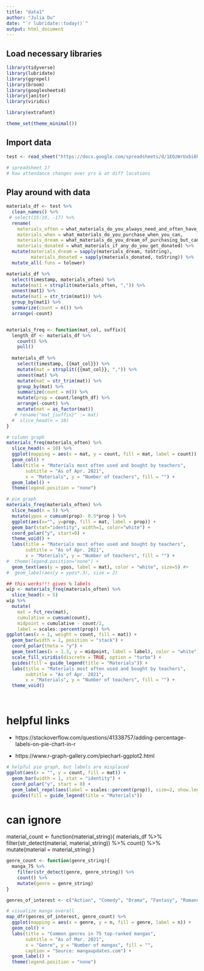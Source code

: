 ```yaml
---
title: "data1"
author: "Julia Du"
date: "`r lubridate::today()`"
output: html_document
---
```


## Load necessary libraries
```r
library(tidyverse)
library(lubridate)
library(ggrepel)
library(broom)
library(googlesheets4)
library(janitor)
library(viridis)

library(extrafont)

theme_set(theme_minimal())
```

## Import data
```r
test <- read_sheet("https://docs.google.com/spreadsheets/d/1EOzWrUxbi6h-fQwcdvLzLyAziyejw3cSYbZWp7WV_1M/edit#gid=113582572", sheet = 2)

# spreadsheet 1?
# how attendance changes over yrs & at diff locations

```

## Play around with data
```r
materials_df <- test %>%
  clean_names() %>%
 # select(15:19, -17) %>%
  rename(
    materials_often = what_materials_do_you_always_need_and_often_have_to_purchase,
    materials_when = what_materials_do_you_purchase_when_you_can,
    materials_dream = what_materials_do_you_dream_of_purchasing_but_cant_usually_afford_or_find,
    materials_donated = what_materials_if_any_do_you_get_donated) %>%
  mutate(materials_dream = sapply(materials_dream, toString),
         materials_donated = sapply(materials_donated, toString)) %>%
  mutate_all(.funs = tolower) 

materials_df %>%
  select(timestamp, materials_often) %>%
  mutate(mat1 = strsplit(materials_often, ",")) %>%
  unnest(mat1) %>%
  mutate(mat1 = str_trim(mat1)) %>% 
  group_by(mat1) %>%
  summarize(count = n()) %>%
  arrange(-count)


materials_freq <- function(mat_col, suffix){
  length_df <- materials_df %>%
    count() %>%
    pull()
  
  materials_df %>%
    select(timestamp, {{mat_col}}) %>%
    mutate(mat = strsplit({{mat_col}}, ",")) %>%
    unnest(mat) %>%
    mutate(mat = str_trim(mat)) %>%
    group_by(mat) %>%
    summarize(count = n()) %>%
    mutate(prop = count/length_df) %>%
    arrange(-count) %>%
    mutate(mat = as_factor(mat))
   # rename("mat_{suffix}" := mat)
  #  slice_head(n = 10)
}
```




```r
# column graph
materials_freq(materials_often) %>%
  slice_head(n = 10) %>%
  ggplot(mapping = aes(x = mat, y = count, fill = mat, label = count)) +
  geom_col() +
  labs(title = "Materials most often used and bought by teachers", 
       subtitle = "As of Apr. 2021", 
       x = "Materials", y = "Number of teachers", fill = "") +
  geom_label() +
  theme(legend.position = "none")

# pie graph
materials_freq(materials_often) %>%
  slice_head(n = 5) %>%
  mutate(ypos = cumsum(prop)- 0.5*prop ) %>%
  ggplot(aes(x="", y=prop, fill = mat, label = prop)) +
  geom_bar(stat="identity", width=1, color="white") +
  coord_polar("y", start=0) +
  theme_void() + 
  labs(title = "Materials most often used and bought by teachers", 
       subtitle = "As of Apr. 2021", 
       x = "Materials", y = "Number of teachers", fill = "") +
#  theme(legend.position="none") +
  geom_text(aes(y = ypos, label = mat), color = "white", size=5) #+
#  geom_label(aes(y = ypos*.3), size = 2)

## this works!!! gives % labels
wip <- materials_freq(materials_often) %>%
  slice_head(n = 5) 
wip %>%
  mutate(
    mat = fct_rev(mat),
    cumulative = cumsum(count),
    midpoint = cumulative - count/2, 
    label = scales::percent(prop)) %>%
ggplot(aes(x = 1, weight = count, fill = mat)) +
  geom_bar(width = 1, position = "stack") +
  coord_polar(theta = "y") +
  geom_text(aes(x = 1.3, y = midpoint, label = label), color = "white") + 
  scale_fill_viridis(discrete = TRUE, option = "turbo") +
  guides(fill = guide_legend(title = "Materials")) +
  labs(title = "Materials most often used and bought by teachers", 
       subtitle = "As of Apr. 2021", 
       x = "Materials", y = "Number of teachers", fill = "") +
  theme_void() 




```


# helpful links

* https://stackoverflow.com/questions/41338757/adding-percentage-labels-on-pie-chart-in-r

* https://www.r-graph-gallery.com/piechart-ggplot2.html



```r
# helpful pie graph, but labels are misplaced
ggplot(aes(x = "", y = count, fill = mat)) +
  geom_bar(width = 1, stat = "identity") +
  coord_polar("y", start = 0) +
  geom_label_repel(aes(label = scales::percent(prop)), size=2, show.legend = F, nudge_x = 3) +
  guides(fill = guide_legend(title = "Materials"))
```





# can ignore
material_count <- function(material_string){
  materials_df %>%
    filter(str_detect(material, material_string)) %>%
    count() %>%
    mutate(material = material_string)
}





```r
genre_count <- function(genre_string){
  manga_75 %>%
    filter(str_detect(genre, genre_string)) %>%
    count() %>%
    mutate(genre = genre_string)
}

genres_of_interest <- c("Action", "Comedy", "Drama", "Fantasy", "Romance")

# visualize manga overall
map_dfr(genres_of_interest, genre_count) %>%
  ggplot(mapping = aes(x = genre, y = n, fill = genre, label = n)) +
  geom_col() +
  labs(title = "Common genres in 75 top-ranked mangas", 
       subtitle = "As of Mar. 2021", 
       x = "Genre", y = "Number of mangas", fill = "", 
       caption = "Source: mangaupdates.com") +
  geom_label() +
  theme(legend.position = "none")
```


##



